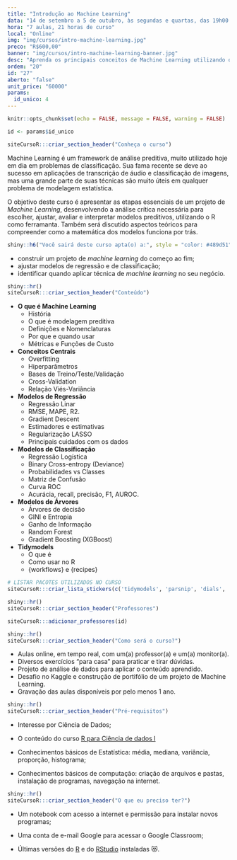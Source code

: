 ```yaml
---
title: "Introdução ao Machine Learning"
data: "14 de setembro a 5 de outubro, às segundas e quartas, das 19h00 às 22h00"
hora: "7 aulas, 21 horas de curso"
local: "Online"
img: "img/cursos/intro-machine-learning.jpg"
preco: "R$600,00"
banner: "img/cursos/intro-machine-learning-banner.jpg"
desc: "Aprenda os principais conceitos de Machine Learning utilizando o R como ferramenta."
ordem: "20"
id: "27"
aberto: "false"
unit_price: "60000"
params:
  id_unico: 4
---
```



```r
knitr::opts_chunk$set(echo = FALSE, message = FALSE, warning = FALSE)

id <- params$id_unico
```

```r
siteCursoR:::criar_section_header("Conheça o curso")
```

Machine Learning é um framework de análise preditiva, muito utilizado hoje em dia em problemas de classificação. Sua fama recente se deve ao sucesso em aplicações de transcrição de áudio e classificação de imagens, mas uma grande parte de suas técnicas são muito úteis em qualquer problema de modelagem estatística.

O objetivo deste curso é apresentar as etapas essenciais de um projeto de *Machine Learning*, desenvolvendo a análise crítica necessária para escolher, ajustar, avaliar e interpretar modelos preditivos, utilizando o R como ferramanta. Também será discutido aspectos teóricos para compreender como a matemática dos modelos funciona por trás.

```r
shiny::h6("Você sairá deste curso apta(o) a:", style = "color: #489d51")
```


::: {.voce-saira}
- construir um projeto de *machine learning* do começo ao fim;
- ajustar modelos de regressão e de classificação;
- identificar quando aplicar técnica de *machine learning* no seu negócio.
:::


```r
shiny::hr()
siteCursoR:::criar_section_header("Conteúdo")
```

::: {.row}

:::: {.column-esq}
- **O que é Machine Learning**
  - História
  - O que é modelagem preditiva
  - Definições e Nomenclaturas
  - Por que e quando usar
  - Métricas e Funções de Custo
- **Conceitos Centrais**
  - Overfitting
  - Hiperparâmetros
  - Bases de Treino/Teste/Validação
  - Cross-Validation
  - Relação Viés-Variância
- **Modelos de Regressão**
  - Regressão Linar
  - RMSE, MAPE, R2.
  - Gradient Descent
  - Estimadores e estimativas
  - Regularização LASSO
  - Principais cuidados com os dados
- **Modelos de Classificação**
  - Regressão Logística
  - Binary Cross-entropy (Deviance)
  - Probabilidades vs Classes
  - Matriz de Confusão
  - Curva ROC
  - Acurácia, recall, precisão, F1, AUROC.
- **Modelos de Árvores**
  - Árvores de decisão
  - GINI e Entropia
  - Ganho de Informação
  - Random Forest
  - Gradient Boosting (XGBoost)
- **Tidymodels**
  - O que é
  - Como usar no R
  - {workflows} e {recipes}
::::

:::: {.column-dir}

::::: {.row .justify-content-center}
```r
# LISTAR PACOTES UTILIZADOS NO CURSO
siteCursoR:::criar_lista_stickers(c('tidymodels', 'parsnip', 'dials', 'yardstick', 'recipes', 'rsample', 'vip'))
```
:::::

:::: 

:::


```r
shiny::hr()
siteCursoR:::criar_section_header("Professores")
```

```r
siteCursoR:::adicionar_professores(id)
```


```r
shiny::hr()
siteCursoR:::criar_section_header("Como será o curso?")
```


- Aulas online, em tempo real, com um(a) professor(a) e um(a) monitor(a). 
- Diversos exercícios "para casa" para praticar e tirar dúvidas.
- Projeto de análise de dados para aplicar o conteúdo aprendido.
- Desafio no Kaggle e construção de portifólio de um projeto de Machine Learning.
- Gravação das aulas disponíveis por pelo menos 1 ano.

```r
shiny::hr()
siteCursoR:::criar_section_header("Pré-requisitos") 
```


- Interesse por Ciência de Dados;

- O conteúdo do curso [R para Ciência de dados I](https://www.curso-r.com/cursos/r4ds-1)

- Conhecimentos básicos de Estatística: média, mediana, variância, proporção, histograma;

- Conhecimentos básicos de computação: criação de arquivos e pastas, instalação de programas, navegação na internet.

```r
shiny::hr()
siteCursoR:::criar_section_header("O que eu preciso ter?")
```

- Um notebook com acesso a internet e permissão para instalar novos programas;

- Uma conta de e-mail Google para acessar o Google Classroom;

-  Últimas versões do [R](https://cran.r-project.org/) e do [RStudio](https://www.rstudio.com/products/rstudio/download/) instaladas &#128571;.
